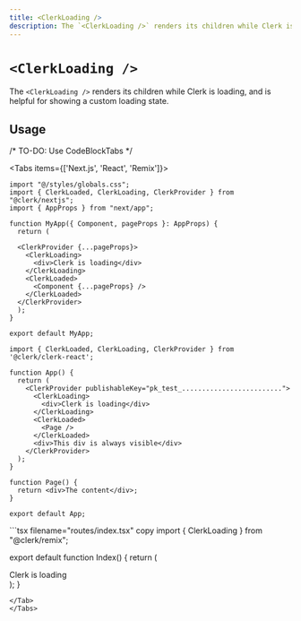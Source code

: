 ```yaml
---
title: <ClerkLoading />
description: The `<ClerkLoading />` renders its children while Clerk is loading, and is helpful for showing a custom loading state.
---
```



# `<ClerkLoading />`

The `<ClerkLoading />` renders its children while Clerk is loading, and is helpful for showing a custom loading state.

## Usage

/* TO-DO: Use CodeBlockTabs */

<Tabs items={['Next.js', 'React', 'Remix']}>
<Tab>
```tsx copy filename="pages/_app.tsx"
import "@/styles/globals.css";
import { ClerkLoaded, ClerkLoading, ClerkProvider } from "@clerk/nextjs";
import { AppProps } from "next/app";

function MyApp({ Component, pageProps }: AppProps) {
  return (

  <ClerkProvider {...pageProps}>
    <ClerkLoading>
      <div>Clerk is loading</div>
    </ClerkLoading>
    <ClerkLoaded>
      <Component {...pageProps} />
    </ClerkLoaded>
  </ClerkProvider>
  ); 
}

export default MyApp;
```
</Tab>
<Tab>

```tsx copy filename="app.tsx"
import { ClerkLoaded, ClerkLoading, ClerkProvider } from '@clerk/clerk-react';

function App() {
  return (
    <ClerkProvider publishableKey="pk_test_.........................">
      <ClerkLoading>
        <div>Clerk is loading</div>
      </ClerkLoading>
      <ClerkLoaded>
        <Page />
      </ClerkLoaded>
      <div>This div is always visible</div>
    </ClerkProvider>
  );
}

function Page() {
  return <div>The content</div>;
}

export default App;
```

</Tab>
<Tab>
```tsx filename="routes/index.tsx" copy
import { ClerkLoading } from "@clerk/remix";

export default function Index() {
  return (
    <div>
      <ClerkLoading>
        <div>Clerk is loading</div>
      </ClerkLoading>
    </div>
  );
}
```
</Tab>
</Tabs>
